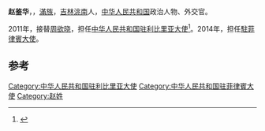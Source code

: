 '''赵鉴华'''，{{BD|1965年|12月||}}，[[滿族|滿族]]，[[吉林|吉林]][[洮南|洮南]]人，[[中华人民共和国|中华人民共和国]]政治人物、外交官。

2011年，接替[[周欲晓|周欲晓]]，担任[[中国驻利比里亚大使列表|中华人民共和国驻利比里亚大使]]<ref>{{cite web|author=中华人民共和国外交部|title=中国驻利比里亚历任大使|url=http://www.mfa.gov.cn/chn/pds/ziliao/wjrw/2167/2170/t9199.htm|publisher=中华人民共和国外交部|accessdate=2012-03-07}}</ref>。2014年，担任[[中國駐菲律賓大使列表|駐菲律賓大使]]。

== 参考 ==
{{reflist}}
{{start box}}
{{s-dip}}
{{succession box|[[馬克卿|馬克卿]]|[[黄溪连|黄溪连]]|[[中國駐菲律賓大使列表|中華人民共和國駐菲律賓大使]]|2014年2月－2019年11月}}
{{succession box|[[周欲晓|周欲晓]]|[[張越_(1961年)|張越]]|[[中国驻利比里亚大使列表|中华人民共和国驻利比里亚大使]]|2011年3月－2013年12月}}
{{end box}}
{{中国政治人物小作品}}

[[Category:中华人民共和国驻利比里亚大使|Category:中华人民共和国驻利比里亚大使]]
[[Category:中华人民共和国驻菲律賓大使|Category:中华人民共和国驻菲律賓大使]]
[[Category:赵姓|Category:赵姓]]